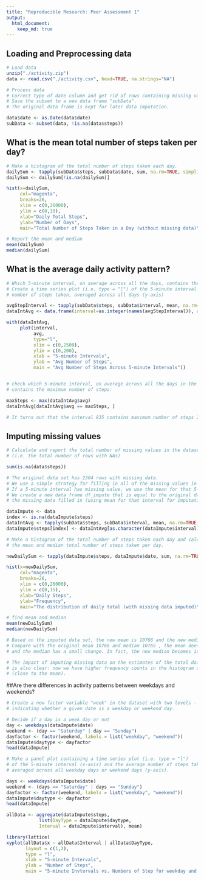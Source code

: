 ```yaml
---
title: "Reproducible Research: Peer Assessment 1"
output: 
  html_document:
    keep_md: true
--- 
```


## Loading and Preprocessing data

```r
# Load data
unzip("./activity.zip")
data <- read.csv("./activity.csv", head=TRUE, na.strings="NA")

# Process data 
# Correct type of date column and get rid of rows containing missing values.
# Save the subset to a new data frame "subData". 
# The original data frame is kept for later data imputation. 

data$date <- as.Date(data$date)
subData <- subset(data, !is.na(data$steps))

```

## What is the mean total number of steps taken per day?
```r
# Make a histogram of the total number of steps taken each day.
dailySum <- tapply(subData$steps, subData$date, sum, na.rm=TRUE, simplify=T)
dailySum <- dailySum[!is.na(dailySum)]

hist(x=dailySum,
     col="magenta",
     breaks=26,
     xlim = c(0,26000),
     ylim = c(0,10),
     xlab="Daily Total Steps",
     ylab="Number of Days",
     main="Total Number of Steps Taken in a Day (without missing data)")

# Report the mean and median
mean(dailySum)
median(dailySum)
```
## What is the average daily activity pattern?
```r

# Which 5-minute interval, on average across all the days, contains the maximum number of steps?
# Create a time series plot (i.e. type = "l") of the 5-minute interval (x-axis) and the average 
# number of steps taken, averaged across all days (y-axis)

avgStepInterval <- tapply(subData$steps, subData$interval, mean, na.rm=TRUE, simplify=T)
dataIntAvg <- data.frame(interval=as.integer(names(avgStepInterval)), avg=avgStepInterval)

with(dataIntAvg,
     plot(interval,
          avg,
          type="l",
          xlim = c(0,2500), 
          ylim = c(0,200),
          xlab = "5-minute Intervals",
          ylab = "Avg Number of Steps", 
          main = "Avg Number of Steps Across 5-minute Intervals"))


# check which 5-minute interval, on average across all the days in the dataset, 
# contains the maximum number of steps:

maxSteps <- max(dataIntAvg$avg)
dataIntAvg[dataIntAvg$avg == maxSteps, ]

# It turns out that the interval 835 contains maximum number of steps 206
```

## Imputing missing values
```r
# Calculate and report the total number of missing values in the dataset 
# (i.e. the total number of rows with NAs)

sum(is.na(data$steps))

# The original data set has 2304 rows with missing data.
# We use a simple strategy for filling in all of the missing values in the dataset. 
# If a 5-minute interval has missing value, we use the mean for that 5-minute interval.
# We create a new data frame df_impute that is equal to the original dataset but with 
# the missing data filled in (using mean for that interval for imputation):

dataImpute <- data
index <- is.na(dataImpute$steps)
dataIntAvg <- tapply(subData$steps, subData$interval, mean, na.rm=TRUE, simplify=T)
dataImpute$steps[index] <- dataIntAvg[as.character(dataImpute$interval[index])]

# Make a histogram of the total number of steps taken each day and calculate and report 
# the mean and median total number of steps taken per day.

newDailySum <- tapply(dataImpute$steps, dataImpute$date, sum, na.rm=TRUE, simplify=T)

hist(x=newDailySum,
     col="magenta",
     breaks=26,
     xlim = c(0,26000), 
     ylim = c(0,15),
     xlab="Daily Steps",
     ylab="Frequency",
     main="The distribution of daily total (with missing data imputed)")

# find mean and median
mean(newDailySum)
median(newDailySum)

# Based on the imputed data set, the new mean is 10766 and the new median is 10766 . 
# Compare with the original mean 10766 and median 10765 , the mean doesn't change, 
# and the median has a small change. In fact, the new median becomes identical to the mean. 

# The impact of imputing missing data on the estimates of the total daily number of steps 
# is also clear: now we have higher frequency counts in the histogram at the center region 
# (close to the mean).
```
##Are there differences in activity patterns between weekdays and weekends?
```r
# Create a new factor variable "week" in the dataset with two levels - "weekday" and "weekend" 
# indicating whether a given date is a weekday or weekend day.

# Decide if a day is a week day or not
day <- weekdays(dataImpute$date)
weekend <- (day == "Saturday" | day == "Sunday")
dayfactor <- factor(weekend, labels = list("weekday", "weekend"))
dataImpute$daytype <- dayfactor
head(dataImpute)

# Make a panel plot containing a time series plot (i.e. type = "l") 
# of the 5-minute interval (x-axis) and the average number of steps taken, 
# averaged across all weekday days or weekend days (y-axis).

days <- weekdays(dataImpute$date)
weekend <- (days == "Saturday" | days == "Sunday")
dayfactor <- factor(weekend, labels = list("weekday", "weekend"))
dataImpute$daytype <- dayfactor
head(dataImpute)

allData <- aggregate(dataImpute$steps, 
            list(DayType = dataImpute$daytype, 
            Interval = dataImpute$interval), mean)

library(lattice)
xyplot(allData$x ~ allData$Interval | allData$DayType, 
       layout = c(1,2),
       type = "l",
       xlab = "5-minute Intervals", 
       ylab = "Number of Steps", 
       main = "5-minute Invtervals vs. Numbers of Step for weekday and weekend)")
```
